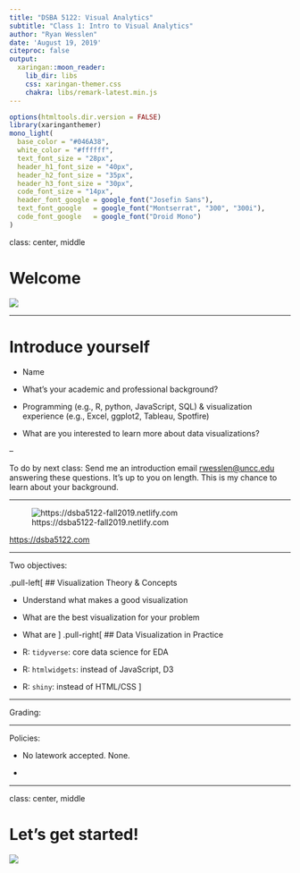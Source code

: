 ```yaml
---
title: "DSBA 5122: Visual Analytics"
subtitle: "Class 1: Intro to Visual Analytics"  
author: "Ryan Wesslen"
date: 'August 19, 2019'
citeproc: false
output:
  xaringan::moon_reader:
    lib_dir: libs
    css: xaringan-themer.css
    chakra: libs/remark-latest.min.js
---
```


```r
options(htmltools.dir.version = FALSE)
library(xaringanthemer)
mono_light(
  base_color = "#046A38",
  white_color = "#ffffff",
  text_font_size = "28px",
  header_h1_font_size = "40px",
  header_h2_font_size = "35px", 
  header_h3_font_size = "30px",
  code_font_size = "14px",
  header_font_google = google_font("Josefin Sans"),
  text_font_google   = google_font("Montserrat", "300", "300i"),
  code_font_google   = google_font("Droid Mono")
)
```

class: center, middle

# Welcome

![](../images/slides/01-class/welcome.gif)

---

# Introduce yourself

- Name

- What's your academic and professional background?

- Programming (e.g., R, python, JavaScript, SQL) & visualization experience (e.g., Excel, ggplot2, Tableau, Spotfire)

- What are you interested to learn more about data visualizations?

--

To do by next class: Send me an introduction email <rwesslen@uncc.edu> answering these questions. It's up to you on length. This is my chance to learn about your background.

---

![https://dsba5122-fall2019.netlify.com](../images/slides/01-class/course-site.png)

<https://dsba5122.com>

---

Two objectives:

.pull-left[
## Visualization Theory & Concepts

- Understand what makes a good visualization

- What are the best visualization for your problem

- What are 
]
.pull-right[
## Data Visualization in Practice

- R: `tidyverse`: core data science for EDA

- R: `htmlwidgets`: instead of JavaScript, D3

- R: `shiny`: instead of HTML/CSS
]

---

Grading:

---

Policies:

* No latework accepted. None.

* 

---

class: center, middle

# Let's get started!

![](https://media.giphy.com/media/1BVuXduUzNros/giphy.gif)


